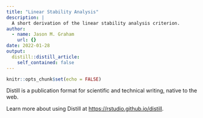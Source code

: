 ```yaml
---
title: "Linear Stability Analysis"
description: |
  A short derivation of the linear stability analysis criterion.
author:
  - name: Jason M. Graham
    url: {}
date: 2022-01-28
output:
  distill::distill_article:
    self_contained: false
---
```



```r
knitr::opts_chunk$set(echo = FALSE)
```

Distill is a publication format for scientific and technical writing, native to the web.

Learn more about using Distill at <https://rstudio.github.io/distill>.


